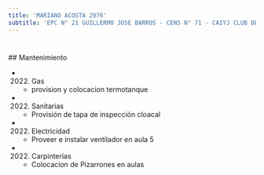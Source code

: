 ```yaml
---
title: 'MARIANO ACOSTA 2976'
subtitle: 'EPC N° 21 GUILLERMO JOSE BARROS - CENS N° 71 - CAIYJ CLUB DE JOVENES FATIMA'
---
```


#


 ## Mantenimiento

*  (2022) Gas 
    + provision y colocacion termotanque

*  (2022) Sanitarias 
    + Provisión de tapa de inspección cloacal

*  (2022) Electricidad 
    + Proveer e instalar ventilador en aula 5

*  (2022) Carpinterías 
    + Colocacion de Pizarrones en aulas



